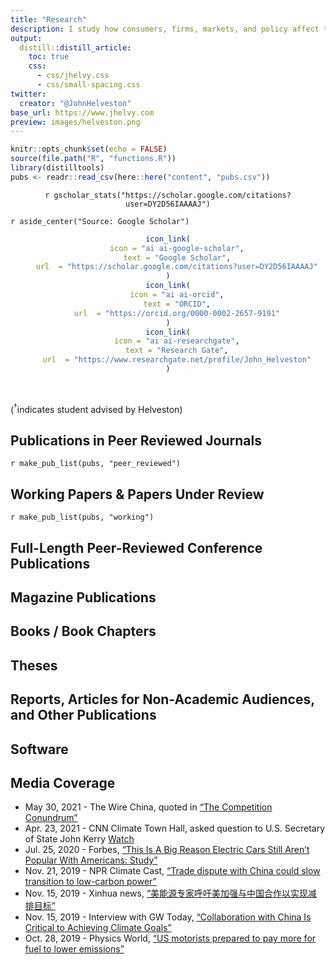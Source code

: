 ```yaml
---
title: "Research"
description: I study how consumers, firms, markets, and policy affect technological change, with a goal of facilitating transitions to sustainable, low-carbon technologies.
output:
  distill::distill_article:
    toc: true
    css:
      - css/jhelvy.css
      - css/small-spacing.css
twitter:
  creator: "@JohnHelveston"
base_url: https://www.jhelvy.com
preview: images/helveston.png
---
```


```r
knitr::opts_chunk$set(echo = FALSE)
source(file.path("R", "functions.R"))
library(distilltools)
pubs <- readr::read_csv(here::here("content", "pubs.csv"))
```

<center>
`r gscholar_stats("https://scholar.google.com/citations?user=DY2D56IAAAAJ")`
</center>

`r aside_center("Source: Google Scholar")`

<center>
```r
icon_link(
    icon = "ai ai-google-scholar",
    text = "Google Scholar",
    url  = "https://scholar.google.com/citations?user=DY2D56IAAAAJ"
)
icon_link(
    icon = "ai ai-orcid",
    text = "ORCID",
    url  = "https://orcid.org/0000-0002-2657-9191"
)
icon_link(
    icon = "ai ai-researchgate",
    text = "Research Gate",
    url  = "https://www.researchgate.net/profile/John_Helveston"
)
```
</center>

<br>

(^†^indicates student advised by Helveston)

## Publications in Peer Reviewed Journals

`r make_pub_list(pubs, "peer_reviewed")`

## Working Papers & Papers Under Review

`r make_pub_list(pubs, "working")`

## Full-Length Peer-Reviewed Conference Publications

## Magazine Publications

## Books / Book Chapters

## Theses

## Reports, Articles for Non-Academic Audiences, and Other Publications

## Software

## Media Coverage

- May 30, 2021 - The Wire China, quoted in ["The Competition Conundrum"](https://www.thewirechina.com/2021/05/30/the-competition-conundrum/)
- Apr. 23, 2021 - CNN Climate Town Hall, asked question to U.S. Secretary of State John Kerry [Watch](http://u.pc.cd/YTlctalK)
- Jul. 25, 2020 - Forbes, ["This Is A Big Reason Electric Cars Still Aren’t Popular With Americans: Study"](https://www.forbes.com/sites/brookecrothers/2020/07/25/one-huge-reason-electric-cars-still-arent-popular-with-americans-with-the-exception-of-the-tesla-model-3/#55c48a4955c1)
- Nov. 21, 2019 - NPR Climate Cast, ["Trade dispute with China could slow transition to low-carbon power"](https://www.mprnews.org/episode/2019/11/21/trade-dispute-with-china-could-slow-transition-to-lowcarbon-power)
- Nov. 15, 2019 - Xinhua news, ["美能源专家呼吁美加强与中国合作以实现减排目标"](http://www.xinhuanet.com/world/2019-11/15/c_1125235667.htm)
- Nov. 15, 2019 - Interview with GW Today, ["Collaboration with China Is Critical to Achieving Climate Goals"](https://gwtoday.gwu.edu/collaboration-china-critical-achieving-climate-goals)
- Oct. 28, 2019 - Physics World, ["US motorists prepared to pay more for fuel to lower emissions"](https://physicsworld.com/a/us-motorists-prepared-to-pay-more-for-fuel-to-lower-emissions/)
